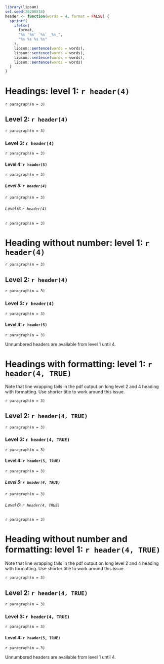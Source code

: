 ```r
library(lipsum) 
set.seed(20200818)
header <- function(words = 4, format = FALSE) {
  sprintf(
    ifelse(
      format,
      "%s '%s' `%s` _%s_",
      "%s %s %s %s"
    ),
    lipsum::sentence(words = words),
    lipsum::sentence(words = words),
    lipsum::sentence(words = words),
    lipsum::sentence(words = words)
  )
}
```

# Headings: level 1: `r header(4)`

`r paragraph(n = 3)`

## Level 2: `r header(4)`

`r paragraph(n = 3)`

### Level 3: `r header(4)` {#sec-heading-3}

`r paragraph(n = 3)`

#### Level 4: `r header(5)` {#sec-heading-4}

`r paragraph(n = 3)`

##### Level 5: `r header(4)` {#sec-heading-5}

`r paragraph(n = 3)`

###### Level 6: `r header(4)` {#sec-heading-6}

`r paragraph(n = 3)`

# Heading without number: level 1: `r header(4)` {.unnumbered}

`r paragraph(n = 3)`

## Level 2: `r header(4)` {.unnumbered}

`r paragraph(n = 3)`

### Level 3: `r header(4)` {.unnumbered}

`r paragraph(n = 3)`

#### Level 4: `r header(5)` {.unnumbered}

`r paragraph(n = 3)`

Unnumbered headers are available from level 1 until 4.

# Headings with formatting: level 1: `r header(4, TRUE)`

Note that line wrapping fails in the pdf output on long level 2 and 4 heading with formatting.
Use shorter title to work around this issue.

`r paragraph(n = 3)`

## Level 2: `r header(4, TRUE)`

`r paragraph(n = 3)`

### Level 3: `r header(4, TRUE)`

`r paragraph(n = 3)`

#### Level 4: `r header(5, TRUE)`

`r paragraph(n = 3)`

##### Level 5: `r header(4, TRUE)`

`r paragraph(n = 3)`

###### Level 6: `r header(4, TRUE)`

`r paragraph(n = 3)`

# Heading without number and formatting: level 1: `r header(4, TRUE)` {.unnumbered}

Note that line wrapping fails in the pdf output on long level 2 and 4 heading with formatting.
Use shorter title to work around this issue.

`r paragraph(n = 3)`

## Level 2: `r header(4, TRUE)` {.unnumbered}

`r paragraph(n = 3)`

### Level 3: `r header(4, TRUE)` {.unnumbered}

`r paragraph(n = 3)`

#### Level 4: `r header(5, TRUE)` {.unnumbered}

`r paragraph(n = 3)`

Unnumbered headers are available from level 1 until 4.
